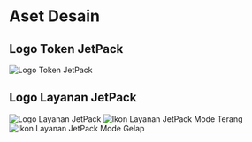 # Aset Desain

## Logo Token JetPack

![Logo Token JetPack](/images/jetpack.svg)

## Logo Layanan JetPack

![Logo Layanan JetPack](/images/jetpack_image.png)
![Ikon Layanan JetPack Mode Terang](/images/jetpack_logo.svg)
![Ikon Layanan JetPack Mode Gelap](/images/jetpack_logo_dark.svg)